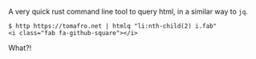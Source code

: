 
A very quick rust command line tool to query html, in a similar way to <code>jq</code>.

```shell
$ http https://tomafro.net | htmlq "li:nth-child(2) i.fab"
<i class="fab fa-github-square"></i>
```

<tom>What?!</tom>
